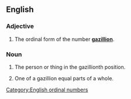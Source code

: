 ==English==

===Adjective===
{{en-adj|-}}

# {{informal}} The ordinal form of the number '''[[gazillion]]'''.

===Noun===
{{en-noun}}

# {{informal}} The person or thing in the gazillionth position.
# {{informal}} One of a gazillion equal parts of a whole.

[[Category:English ordinal numbers]]